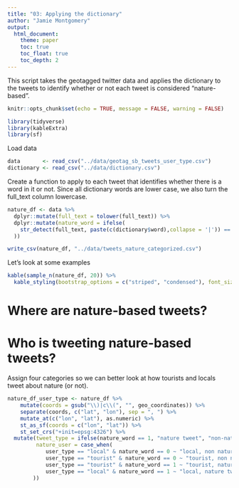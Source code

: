 ```yaml
---
title: "03: Applying the dictionary"
author: "Jamie Montgomery"
output: 
  html_document:
    theme: paper
    toc: true
    toc_float: true
    toc_depth: 2
---
```


This script takes the geotagged twitter data and applies the dictionary to the tweets to identify whether or not each tweet is considered "nature-based".

```r
knitr::opts_chunk$set(echo = TRUE, message = FALSE, warning = FALSE)

library(tidyverse)
library(kableExtra)
library(sf)
```

Load data
```r
data       <- read_csv("../data/geotag_sb_tweets_user_type.csv")
dictionary <- read_csv("../data/dictionary.csv")
```

Create a function to apply to each tweet that identifies whether there is a word in it or not. Since all dictionary words are lower case, we also turn the full_text column lowercase.

```r
nature_df <- data %>%
  dplyr::mutate(full_text = tolower(full_text)) %>%
  dplyr::mutate(nature_word = ifelse(
    str_detect(full_text, paste(c(dictionary$word),collapse = '|')) == TRUE, 1, 0
  )) 

write_csv(nature_df, "../data/tweets_nature_categorized.csv")
```

Let's look at some examples

```r
kable(sample_n(nature_df, 20)) %>%
  kable_styling(bootstrap_options = c("striped", "condensed"), font_size = 10, fixed_thead = T)
```

# Where are nature-based tweets?



# Who is tweeting nature-based tweets?


Assign four categories so we can better look at how tourists and locals tweet about nature (or not).
```r
nature_df_user_type <- nature_df %>%
    mutate(coords = gsub("\\)|c\\(", "", geo_coordinates)) %>%
    separate(coords, c("lat", "lon"), sep = ", ") %>%
    mutate_at(c("lon", "lat"), as.numeric) %>% 
    st_as_sf(coords = c("lon", "lat")) %>%
    st_set_crs("+init=epsg:4326") %>%
  mutate(tweet_type = ifelse(nature_word == 1, "nature tweet", "non-nature tweet"),
         nature_user = case_when(
            user_type == "local" & nature_word == 0 ~ "local, non nature tweet",
            user_type == "tourist" & nature_word == 0 ~ "tourist, non nature tweet",
            user_type == "tourist" & nature_word == 1 ~ "tourist, nature tweet",
            user_type == "local" & nature_word == 1 ~ "local, nature tweet"
        ))
```